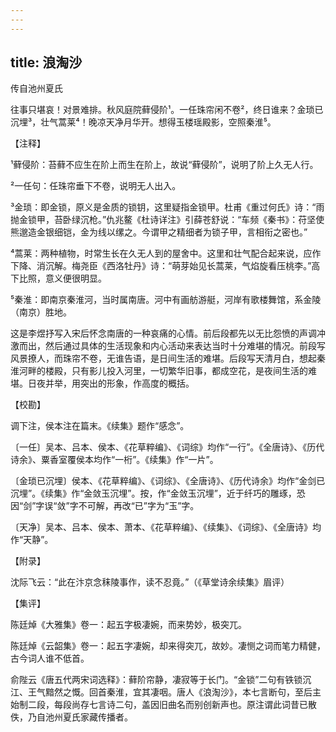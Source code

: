 ```yaml
---
---
---
```

title: 浪淘沙
---



传自池州夏氏





往事只堪哀！对景难排。秋风庭院藓侵阶¹。一任珠帘闲不卷²，终日谁来？金琐已沉埋³，壮气蒿莱⁴！晚凉天净月华开。想得玉楼瑶殿影，空照秦淮⁵。

【注释】

¹藓侵阶：苔藓不应生在阶上而生在阶上，故说“藓侵阶”，说明了阶上久无人行。

²一任句：任珠帘垂下不卷，说明无人出入。

³金琐：即金锁，原义是金质的锁钥，这里疑指金锁甲。杜甫《重过何氏》诗：“雨抛金锁甲，苔卧绿沉枪。”仇兆鳌《杜诗详注》引薛苍舒说：“车频《秦书》：苻坚使熊邈造金银细铠，金为线以缧之。今谓甲之精细者为锁子甲，言相衔之密也。”

⁴蒿莱：两种植物，时常生长在久无人到的屋舍中。这里和壮气配合起来说，应作下降、消沉解。梅尧臣《西洛牡丹》诗：“萌芽始见长蒿莱，气焰旋看压桃李。”高下比照，意义便很明显。

⁵秦淮：即南京秦淮河，当时属南唐。河中有画舫游艇，河岸有歌楼舞馆，系金陵（南京）胜地。

这是李煜抒写入宋后怀念南唐的一种哀痛的心情。前后段都先以无比怨愤的声调冲激而出，然后通过具体的生活现象和内心活动来表达当时十分难堪的情况。前段写风景撩人，而珠帘不卷，无谁告语，是日间生活的难堪。后段写天清月白，想起秦淮河畔的楼殿，只有影儿投入河里，一切繁华旧事，都成空花，是夜间生活的难堪。日夜并举，用突出的形象，作高度的概括。

【校勘】

调下注，侯本注在篇末。《续集》题作“感念”。

〔一任〕吴本、吕本、侯本、《花草粹编》、《词综》均作“一行”。《全唐诗》、《历代诗余》、粟香室覆侯本均作“一桁”。《续集》作“一片”。

〔金琐已沉埋〕侯本、《花草粹编》、《词综》、《全唐诗》、《历代诗余》均作“金剑已沉埋”。《续集》作“金敛玉沉埋”。按，作“金敛玉沉埋”，近于纤巧的雕琢，恐因“剑”字误“敛”字不可解，再改“已”字为“玉”字。

〔天净〕吴本、吕本、侯本、萧本、《花草粹编》、《续集》、《词综》、《全唐诗》均作“天静”。

【附录】

沈际飞云：“此在汴京念秣陵事作，读不忍竟。”（《草堂诗余续集》眉评）

【集评】

陈廷焯《大雅集》卷一：起五字极凄婉，而来势妙，极突兀。

陈廷焯《云韶集》卷一：起五字凄婉，却来得突兀，故妙。凄恻之词而笔力精健，古今词人谁不低首。

俞陛云《唐五代两宋词选释》：藓阶帘静，凄寂等于长门。“金锁”二句有铁锁沉江、王气黯然之慨。回首秦淮，宜其凄咽。唐人《浪淘沙》，本七言断句，至后主始制二段，每段尚存七言诗二句，盖因旧曲名而别创新声也。原注谓此词昔已散佚，乃自池州夏氏家藏传播者。